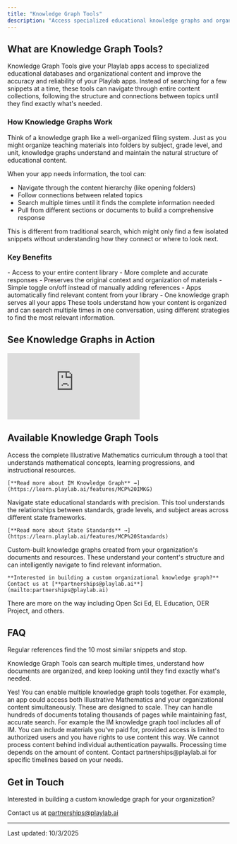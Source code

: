 ```yaml
---
title: "Knowledge Graph Tools"
description: "Access specialized educational knowledge graphs and organizational content through intelligent search capabilities."
---
```


## <Icon icon="diagram-project" size="24" className="inline-block align-text-bottom" /> What are Knowledge Graph Tools?

Knowledge Graph Tools give your Playlab apps access to specialized educational databases and organizational content and improve the accuracy and reliability of your Playlab apps. Instead of searching for a few snippets at a time, these tools can navigate through entire content collections, following the structure and connections between topics until they find exactly what's needed.

### How Knowledge Graphs Work

Think of a knowledge graph like a well-organized filing system. Just as you might organize teaching materials into folders by subject, grade level, and unit, knowledge graphs understand and maintain the natural structure of educational content.

When your app needs information, the tool can:
- Navigate through the content hierarchy (like opening folders)
- Follow connections between related topics
- Search multiple times until it finds the complete information needed
- Pull from different sections or documents to build a comprehensive response

This is different from traditional search, which might only find a few isolated snippets without understanding how they connect or where to look next.

### Key Benefits

<CardGroup cols={2}>
  <Card title="For App Users" icon="users">
    - Access to your entire content library
    - More complete and accurate responses
    - Preserves the original context and organization of materials
  </Card>
  
  <Card title="For App Builders" icon="wrench">
    - Simple toggle on/off instead of manually adding references
    - Apps automatically find relevant content from your library
    - One knowledge graph serves all your apps
  </Card>
</CardGroup>

<Info>
  These tools understand how your content is organized and can search multiple times in one conversation, using different strategies to find the most relevant information.
</Info>

## <Icon icon="video" size="24" className="inline-block align-text-bottom" /> See Knowledge Graphs in Action

<iframe 
  className="w-full aspect-video rounded-xl" 
  src="https://www.loom.com/embed/605a26bb42b0492cb8bca522a94e69eb?sid=0b6d0644-0ba1-4b68-a461-d397768f1b06" 
  title="YouTube video player" 
  frameBorder="0" 
  allow="accelerometer; autoplay; clipboard-write; encrypted-media; gyroscope; picture-in-picture" 
  allowFullScreen
></iframe>


## <Icon icon="network-wired" size="24" className="inline-block align-text-bottom" /> Available Knowledge Graph Tools

<CardGroup cols={1}>
  <Card title="Illustrative Mathematics Knowledge Graph" icon="square-root-variable" href="https://learn.playlab.ai/features/MCP%20IMKG">
    Access the complete Illustrative Mathematics curriculum through a tool that understands mathematical concepts, learning progressions, and instructional resources.
    
    [**Read more about IM Knowledge Graph** →](https://learn.playlab.ai/features/MCP%20IMKG)
  </Card>
  
  <Card title="State Standards Knowledge Graph" icon="landmark" href="https://learn.playlab.ai/features/MCP%20Standards">
    Navigate state educational standards with precision. This tool understands the relationships between standards, grade levels, and subject areas across different state frameworks.
    
    [**Read more about State Standards** →](https://learn.playlab.ai/features/MCP%20Standards)
  </Card>
  
  <Card title="Organizational Knowledge Graphs" icon="building">
    Custom-built knowledge graphs created from your organization's documents and resources. These understand your content's structure and can intelligently navigate to find relevant information.
    
    **Interested in building a custom organizational knowledge graph?**  
    Contact us at [**partnerships@playlab.ai**](mailto:partnerships@playlab.ai)
  </Card>
</CardGroup>

<Note> There are more on the way including Open Sci Ed, EL Education, OER Project, and others. </Note>

## <Icon icon="circle-question" size="24" className="inline-block align-text-bottom" /> FAQ

<Accordion title="How are Knowledge Graph Tools different from regular references?">
  Regular references find the 10 most similar snippets and stop. 
  
  Knowledge Graph Tools can search multiple times, understand how documents are organized, and keep looking until they find exactly what's needed.
</Accordion>

<Accordion title="Can I use multiple Knowledge Graph Tools in one app?">
  Yes! You can enable multiple knowledge graph tools together. For example, an app could access both Illustrative Mathematics and your organizational content simultaneously.
</Accordion>

<Accordion title="How much content can an Organizational Knowledge Graph handle?">
  These are designed to scale. They can handle hundreds of documents totaling thousands of pages while maintaining fast, accurate search. For example the IM knowledge graph tool includes all of IM.
</Accordion>

<Accordion title="What if my organization has copyrighted materials?">
  You can include materials you've paid for, provided access is limited to authorized users and you have rights to use content this way. We cannot process content behind individual authentication paywalls.
</Accordion>

<Accordion title="How long does it take to build an Organizational Knowledge Graph?">
  Processing time depends on the amount of content. Contact partnerships@playlab.ai for specific timelines based on your needs.
</Accordion>

## <Icon icon="envelope" size="24" className="inline-block align-text-bottom" /> Get in Touch

Interested in building a custom knowledge graph for your organization?

Contact us at [partnerships@playlab.ai](mailto:partnerships@playlab.ai)

---
Last updated: 10/3/2025